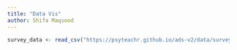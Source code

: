 ```yaml
---
title: "Data Vis"
author: Shifa Maqsood
---
```


```r
survey_data <- read_csv("https://psyteachr.github.io/ads-v2/data/survey_data.csv")






```
